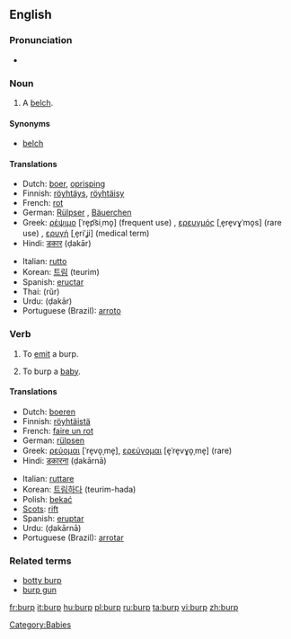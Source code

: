 ==English==

===Pronunciation===
* {{rhymes|ɜː(r)p}}

===Noun===
{{en-noun}}

# A [[belch]].

====Synonyms====
* [[belch]]

====Translations====
{{top}}
* Dutch: [[boer]], [[oprisping]]
* Finnish: [[röyhtäys]], [[röyhtäisy]]
* French: [[rot]] {{m}}
* German: [[Rülpser]] {{m}}, [[Bäuerchen]] {{n}}
* Greek: [[ρέψιμο]] [ˈre̞p͡siˌmo̞] (frequent use) {{n}}, [[ερευγμός]] [ˌe̞re̞vɣˈmo̞s] (rare use) {{m}}, [[ερυγή]] [ˌe̞riˈʝi] (medical term) {{f}}
* Hindi: [[डकार]] (ḍakār) {{f}}
{{mid}}
* Italian: [[rutto]] {{m}}
* Korean: [[트림]] (teurim)
* Spanish: [[eructar]] {{m}}
* Thai: {{Thai|[[เรอ]]}} (rŭr)
* Urdu: {{ur-Arab|[[ڈکار]]}} (ḍakār) {{f}}
* Portuguese (Brazil): [[arroto]]
{{bottom}}

===Verb===
{{en-verb}}

# {{intransitive}} To [[emit]] a burp.
# {{transitive}} To burp a [[baby]].

====Translations====
{{top}}
* Dutch: [[boeren]]
* Finnish: [[röyhtäistä]]
* French: [[faire un rot]]
* German: [[rülpsen]]
* Greek: [[ρεύομαι]] [ˈre̞vo̞ˌme̞], [[ερεύγομαι]] [e̞ˈre̞vɣo̞ˌme̞] (rare)
* Hindi: [[डकारना]] (ḍakārnā)
{{mid}}
* Italian: [[ruttare]]
* Korean: [[트림]]하다 (teurim-hada)
* Polish: [[bekać]]
* [[Scots]]: [[rift#Scots|rift]]
* Spanish: [[eruptar]]
* Urdu: {{ur-Arab|[[ڈکارنا]]}} (ḍakārnā)
* Portuguese (Brazil): [[arrotar]]
{{bottom}}

===Related terms===
* [[botty burp]]
* [[burp gun]]

[[Category:Babies]]

[[fr:burp]]
[[it:burp]]
[[hu:burp]]
[[pl:burp]]
[[ru:burp]]
[[ta:burp]]
[[vi:burp]]
[[zh:burp]]